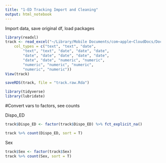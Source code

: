 ```yaml
---
title: "1-ED Tracking Import and Cleaning"
output: html_notebook
---
```


Import data, save original df, load packages
```r
library(readxl)
track <- read_excel("~/Library/Mobile Documents/com~apple~CloudDocs/Documents/EM Research/Data Analysis/RVPv3.4/RawData/all.ED.visits.Oct17toSept19.xlsx", 
    col_types = c("text", "text", "date", 
        "text", "text", "date", "date", "date", 
        "date", "date", "date", "date", "date", 
        "date", "date", "numeric", "numeric", 
        "numeric", "numeric", "numeric", 
        "numeric", "numeric"))
View(track)

saveRDS(track, file = "track.raw.Rda")

library(tidyverse)
library(lubridate)
```


#Convert vars to factors, see counts

Dispo_ED
```r
track$Dispo_ED <- factor(track$Dispo_ED) %>% fct_explicit_na()

track %>% count(Dispo_ED, sort = T)
```

Sex
```r
track$Sex <- factor(track$Sex)
track %>% count(Sex, sort = T)
```

